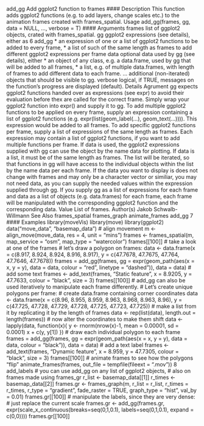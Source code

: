 add_gg Add ggplot2 function to frames
#### Description
This function adds ggplot2 functions (e.g. to add layers, change scales etc.) to the animation
frames created with frames_spatial.
Usage
add_gg(frames, gg, data = NULL, ..., verbose = T)
#### Arguments 
frames list of ggplot2 objects, crated with frames_spatial.
gg ggplot2 expressions (see details), either as
6 add_gg
* an expression of one or a list of ggplot2 functions to be added to every
frame,
* a list of such of the same length as frames to add different ggplot2 expressions
per frame
data optional data used by gg (see details), either
* an object of any class, e.g. a data.frame, used by gg that will be added to
all frames,
* a list, e.g. of multiple data.frames, with length of frames to add different
data to each frame.
... additional (non-iterated) objects that should be visible to gg.
verbose logical, if TRUE, messages on the function’s progress are displayed (default).
Details
Agrument gg expects ggplot2 functions handed over as expressions (see expr) to avoid their evaluation
before thex are called for the correct frame. Simply wrap your ggplot2 function into expr()
and supply it to gg. To add multiple ggplot2 functions to be applied on every frame, supply an expression
containing a list of ggplot2 functions (e.g. expr(list(geom_label(...), geom_text(...)))).
This expression would be added to all frames. To add specific ggplot2 functions per frame, supply
a list of expressions of the same length as frames. Each expression may contain a list of ggplot2
functions, if you want to add multiple functions per frame.
If data is used, the ggplot2 expressions supplied with gg can use the object by the name data
for plotting. If data is a list, it must be of the same length as frames. The list will be iterated,
so that functions in gg will have access to the individual objects within the list by the name data
per each frame. If the data you want to display is does not change with frames and may only be a
character vector or similiar, you may not need data, as you can supply the needed values within the
expression supplied through gg.
If you supply gg as a list of expressions for each frame and data as a list of objects (e.g. data.frames)
for each frame, each frame will be manipulated with the corresponding ggplot2 function and the
corresponding data.
Value
List of frames.
Author(s)
Jakob Schwalb-Willmann
See Also
frames_spatial frames_graph animate_frames
add_gg 7
#### Examples
library(moveVis)
library(move)
library(ggplot2)
data("move_data", "basemap_data")
# align movement
m <- align_move(move_data, res = 4, unit = "mins")
frames <- frames_spatial(m, map_service = "osm", map_type = "watercolor")
frames[[100]] # take a look at one of the frames
# let's draw a polygon on frames:
data <- data.frame(x = c(8.917, 8.924, 8.924, 8.916, 8.917),
y = c(47.7678, 47.7675, 47.764, 47.7646, 47.7678))
frames = add_gg(frames, gg = expr(geom_path(aes(x = x, y = y), data = data,
colour = "red", linetype = "dashed")), data = data)
# add some text
frames <- add_text(frames, "Static feature", x = 8.9205, y = 47.7633,
colour = "black", size = 3)
frames[[100]]
# add_gg can also be used iteratively to manipulate each frame differently.
# Let's create unique polygons per frame:
# create data.frame containing corner coordinates
data <- data.frame(x = c(8.96, 8.955, 8.959, 8.963, 8.968, 8.963, 8.96),
y = c(47.725, 47.728, 47.729, 47.728, 47.725, 47.723, 47.725))
# make a list from it by replicating it by the length of frames
data <- rep(list(data), length.out = length(frames))
# now alter the coordinates to make them shift
data <- lapply(data, function(x){
y <- rnorm(nrow(x)-1, mean = 0.00001, sd = 0.0001)
x + c(y, y[1])
})
# draw each individual polygon to each frame
frames = add_gg(frames, gg = expr(geom_path(aes(x = x, y = y), data = data,
colour = "black")), data = data)
# add a text label
frames <- add_text(frames, "Dynamic feature", x = 8.959, y = 47.7305,
colour = "black", size = 3)
frames[[100]]
# animate frames to see how the polygons "flip"
animate_frames(frames, out_file = tempfile(fileext = ".mov"))
8 add_labels
# you can use add_gg on any list of ggplot2 objects,
# also on frames made using frames_gr
r_list <- basemap_data[[1]]
r_times <- basemap_data[[2]]
frames.gr <- frames_graph(m, r_list = r_list, r_times = r_times, r_type = "gradient",
fade_raster = TRUE, graph_type = "hist", val_by = 0.01)
frames.gr[[100]]
# manipulate the labels, since they are very dense:
# just replace the current scale
frames.gr <- add_gg(frames.gr, expr(scale_x_continuous(breaks=seq(0,1,0.1),
labels=seq(0,1,0.1), expand = c(0,0))))
frames.gr[[100]]
